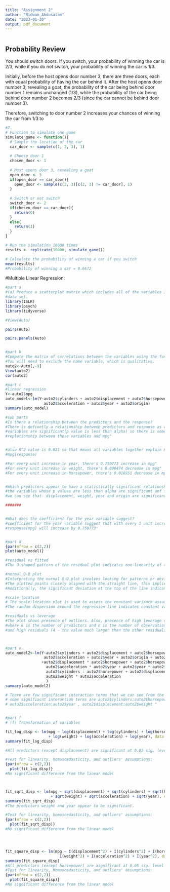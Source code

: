 ```yaml
---
title: "Assignment 2"
author: "Ridwan_Abdusalam"
date: "2023-01-30"
output: pdf_document
---
```


```r

```

## Probability Review  
You should switch doors. If you switch, your probability of winning the car is 2/3, while if you do not switch, your probability of winning the car is 1/3.

Initially, before the host opens door number 3, there are three doors, each with equal probability of having the car behind it. After the host opens door number 3, revealing a goat, the probability of the car being behind door number 1 remains unchanged (1/3), while the probability of the car being behind door number 2 becomes 2/3 (since the car cannot be behind door number 3).

Therefore, switching to door number 2 increases your chances of winning the car from 1/3 to 


```r
#2.
# Function to simulate one game
simulate_game <- function(){
  # Sample the location of the car
  car_door <- sample(c(1, 2, 3), 1)
  
  # Choose door 1
  chosen_door <- 1
  
  # Host opens door 3, revealing a goat
  open_door <- 3
  if(open_door == car_door){
    open_door <- sample(c(2, 3)[c(2, 3) != car_door], 1)
  }
  
  # Switch or not switch
  switch_door <- 2
  if(chosen_door == car_door){
    return(0)
  }
  else{
    return(1)
  }
}

# Run the simulation 10000 times
results <- replicate(10000, simulate_game())

# Calculate the probability of winning a car if you switch
mean(results) 
#Probability of winning a car = 0.6672


```


#Multiple Linear Regression:

```r
#part a
#(a) Produce a scatterplot matrix which includes all of the variables in the
#data set.
library(ISLR)
library(psych)
library(tidyverse)

#View(Auto)

pairs(Auto)

pairs.panels(Auto)


#part b
#Compute the matrix of correlations between the variables using the function cor(). 
#You will need to exclude the name variable, which is qualitative.
auto2<-Auto[,-9]
View(auto2)
cor(auto2)

#part c
#linear regression
Y<-auto2$mpg
auto_model<-lm(Y~auto2$cylinders + auto2$displacement + auto2$horsepower + auto2$weight +
                 auto2$acceleration + auto2$year + auto2$origin)
summary(auto_model)

#sub parts
#Is there a relationship between the predictors and the response?
#There is definetly a relationship betweeb predictors and response as we can see that 4/7 
#variables are significant(p value is less than alpha) so there is some significant 
#replationship between these variables and mpg"


#also R^2 value is 0.821 so that means all variables together explain 82.15% of 
#mpg(response)

#For every unit increase in year, there's 0.750773 increase in mpg"
#For every unit increase in weight, there's 0.006474 decrease in mpg"
#For every unit increase in horsepower, there's 0.016951 decrease in mpg"


#Which predictors appear to have a statistically significant relationship to the response?
#the variables whose p values are less than alpha are significant anf from the summary table
#we can see that- displacement, weight, year and origin are significant variables"

#######


#What does the coefficient for the year variable suggest?
#coefficient for the year variable suggest that with every 1 unit increase in year,
#response(mpg) will increase by 0.750773"


#part d
{par(mfrow = c(2,2))
plot(auto_model)}

#residual vs fitted
#The U-shaped pattern of the residual plot indicates non-linearity of the residuals, and suggests that the linear regression model may not be the appropriate model for the Autos data")

#normal Q-Q plot
#Interpreting the normal Q-Q plot involves looking for patterns or deviations from a straight line. 
#The plotted points closely aligned with the straight line, this implies a symmetrical distribution of the residuals around the mean, but a bit of right skewness
#Additionally, the significant deviation at the top of the line indicates presence of outliers in the residuals."

#scale-location
# The scale-location plot is used to assess the constant variance assumption (homoscedasticity) in the linear regression above.
#The random dispersion around the regression line indicates constant variance of residuals, and hence absence of heteroscedasticity."

#residuals vs leverage
#The plot shows presence of outliers. Also, presence of high leverage value (14) ( greater than 0.04 observed from our data [ calculated using 2k/n, 
#where k is the number of predictors and n is the number of observations]) 
#and high residuals (4 - the value much larger than the other residuals) indicate that they have a large impact on the model fit.")



#part e
auto_model2<-lm(Y~auto2$cylinders + auto2$displacement + auto2$horsepower + auto2$weight +
                 auto2$acceleration + auto2$year + auto2$origin + auto2$cylinders : auto2$displacement
                +auto2$displacement * auto2$horsepower + auto2$horsepower * auto2$weight +
                  auto2$acceleration * auto2$year + auto2$year * auto2$origin +
                  auto2$cylinders : auto2$horsepower + auto2$displacement * auto2$weight+
                  auto2$weight * auto2$acceleration
                  )
summary(auto_model2)

# There are few significant interaction terms that we can see from the summary table
# some signifiacnt interaction terms are auto2$cylinders:auto2$horsepower, 
# auto2$acceleration:auto2$year , auto2$displacement:auto2$weight "


#part f
# (f) Transformation of variables

fit_log_disp <- lm(mpg ~ log(displacement) + log(cylinders) + log(horsepower)
                   + log(weight) + log(acceleration) + log(year), data = Auto)
summary(fit_log_disp)

#All predictors (except displacement) are significant at 0.05 sig. level, with log transformation

#Test for linearity, homoscedasticity, and outliers' assumptions:
{par(mfrow = c(2,2))
  plot(fit_log_disp)}
#No significant difference from the linear model



fit_sqrt_disp <- lm(mpg ~ sqrt(displacement) + sqrt(cylinders) + sqrt(horsepower)
                    + sqrt(weight) + sqrt(acceleration) + sqrt(year), data = Auto)
summary(fit_sqrt_disp)
#The predictors weight and year appear to be significant.

#Test for linearity, homoscedasticity, and outliers' assumptions:
{par(mfrow = c(2,2))
  plot(fit_sqrt_disp)}
#No significant difference from the linear model




fit_square_disp <- lm(mpg ~ I(displacement^2) + I(cylinders^2) + I(horsepower^2) +
                        I(weight^2) + I(acceleration^2) + I(year^2), data = Auto)
summary(fit_square_disp)
#All predictors (except horsepower) are aignificant at 0.05 sig. level with Squeare transformations.
#Test for linearity, homoscedasticity, and outliers' assumptions:
{par(mfrow = c(2,2))
  plot(fit_square_disp)}
#No significant difference from the linear model
```

